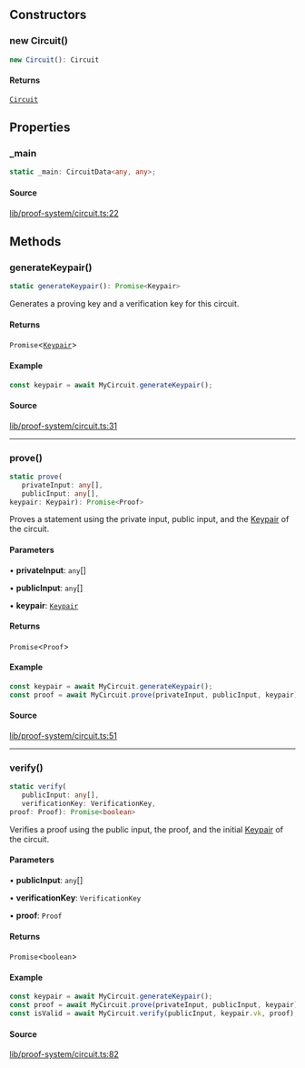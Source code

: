 ## Constructors

### new Circuit()

```ts
new Circuit(): Circuit
```

#### Returns

[`Circuit`](Circuit.mdx)

## Properties

### \_main

```ts
static _main: CircuitData<any, any>;
```

#### Source

[lib/proof-system/circuit.ts:22](https://github.com/o1-labs/o1js/blob/1ed4125b454628ef1e3e4d32dd416718a59702b8/src/lib/proof-system/circuit.ts#L22)

## Methods

### generateKeypair()

```ts
static generateKeypair(): Promise<Keypair>
```

Generates a proving key and a verification key for this circuit.

#### Returns

`Promise`\<[`Keypair`](Keypair.mdx)\>

#### Example

```ts
const keypair = await MyCircuit.generateKeypair();
```

#### Source

[lib/proof-system/circuit.ts:31](https://github.com/o1-labs/o1js/blob/1ed4125b454628ef1e3e4d32dd416718a59702b8/src/lib/proof-system/circuit.ts#L31)

***

### prove()

```ts
static prove(
   privateInput: any[], 
   publicInput: any[], 
keypair: Keypair): Promise<Proof>
```

Proves a statement using the private input, public input, and the [Keypair](Keypair.mdx) of the circuit.

#### Parameters

• **privateInput**: `any`[]

• **publicInput**: `any`[]

• **keypair**: [`Keypair`](Keypair.mdx)

#### Returns

`Promise`\<`Proof`\>

#### Example

```ts
const keypair = await MyCircuit.generateKeypair();
const proof = await MyCircuit.prove(privateInput, publicInput, keypair);
```

#### Source

[lib/proof-system/circuit.ts:51](https://github.com/o1-labs/o1js/blob/1ed4125b454628ef1e3e4d32dd416718a59702b8/src/lib/proof-system/circuit.ts#L51)

***

### verify()

```ts
static verify(
   publicInput: any[], 
   verificationKey: VerificationKey, 
proof: Proof): Promise<boolean>
```

Verifies a proof using the public input, the proof, and the initial [Keypair](Keypair.mdx) of the circuit.

#### Parameters

• **publicInput**: `any`[]

• **verificationKey**: `VerificationKey`

• **proof**: `Proof`

#### Returns

`Promise`\<`boolean`\>

#### Example

```ts
const keypair = await MyCircuit.generateKeypair();
const proof = await MyCircuit.prove(privateInput, publicInput, keypair);
const isValid = await MyCircuit.verify(publicInput, keypair.vk, proof);
```

#### Source

[lib/proof-system/circuit.ts:82](https://github.com/o1-labs/o1js/blob/1ed4125b454628ef1e3e4d32dd416718a59702b8/src/lib/proof-system/circuit.ts#L82)
